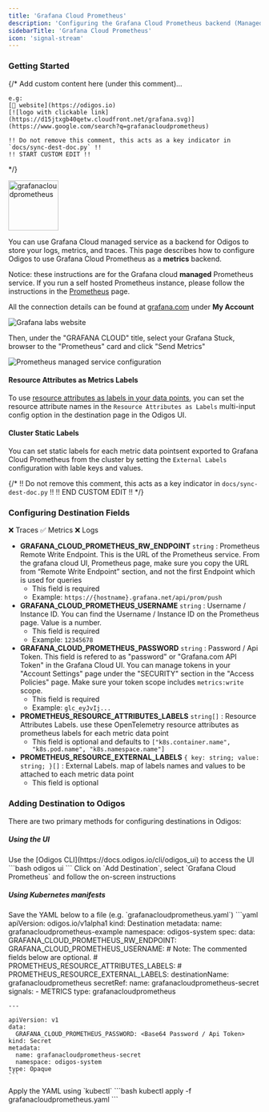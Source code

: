```yaml
---
title: 'Grafana Cloud Prometheus'
description: 'Configuring the Grafana Cloud Prometheus backend (Managed)'
sidebarTitle: 'Grafana Cloud Prometheus'
icon: 'signal-stream'
---
```


### Getting Started

{/*
    Add custom content here (under this comment)...

    e.g:
    [🔗 website](https://odigos.io)
    [![logo with clickable link](https://d15jtxgb40qetw.cloudfront.net/grafana.svg)](https://www.google.com/search?q=grafanacloudprometheus)

    !! Do not remove this comment, this acts as a key indicator in `docs/sync-dest-doc.py` !!
    !! START CUSTOM EDIT !!
*/}

<img src='https://d15jtxgb40qetw.cloudfront.net/grafana.svg' alt='grafanacloudprometheus' width="100" height="100" className="not-prose" />

You can use Grafana Cloud managed service as a backend for Odigos to store your logs, metrics, and traces. This page describes how to configure Odigos to use Grafana Cloud Prometheus as a **metrics** backend.

Notice: these instructions are for the Grafana cloud **managed** Prometheus service. If you run a self hosted Prometheus instance, please follow the instructions in the [Prometheus](/backends/prometheus) page.

All the connection details can be found at [grafana.com](https://grafana.com) under **My Account**

<Frame>
    <img src="/backends/images/grafanacloud1.png" alt="Grafana labs website" />
</Frame>

Then, under the "GRAFANA CLOUD" title, select your Grafana Stuck, browser to the "Prometheus" card and click "Send Metrics"

<Frame>
    <img src="/backends/images/grafanacloud3.png" alt="Prometheus managed service configuration" />
</Frame>

#### Resource Attributes as Metrics Labels

To use [resource attributes as labels in your data points](https://github.com/open-telemetry/opentelemetry-collector-contrib/tree/main/exporter/prometheusremotewriteexporter#setting-resource-attributes-as-metric-labels), you can set the resource attribute names in the `Resource Attributes as Labels` multi-input config option in the destination page in the Odigos UI.

#### Cluster Static Labels

You can set static labels for each metric data pointsent exported to Grafana Cloud Prometheus from the cluster by setting the `External Labels` configuration with lable keys and values.

{/*
    !! Do not remove this comment, this acts as a key indicator in `docs/sync-dest-doc.py` !!
    !! END CUSTOM EDIT !!
*/}

### Configuring Destination Fields

<Accordion title="Supported Signals:">
  ❌ Traces
  ✅ Metrics
  ❌ Logs
</Accordion>

- **GRAFANA_CLOUD_PROMETHEUS_RW_ENDPOINT** `string` : Prometheus Remote Write Endpoint. This is the URL of the Prometheus service. From the grafana cloud UI, Prometheus page, make sure you copy the URL from “Remote Write Endpoint” section, and not the first Endpoint which is used for queries
  - This field is required
  - Example: `https://{hostname}.grafana.net/api/prom/push`
- **GRAFANA_CLOUD_PROMETHEUS_USERNAME** `string` : Username / Instance ID. You can find the Username / Instance ID on the Prometheus page. Value is a number.
  - This field is required
  - Example: `12345678`
- **GRAFANA_CLOUD_PROMETHEUS_PASSWORD** `string` : Password / Api Token. This field is refered to as "password" or "Grafana.com API Token" in the Grafana Cloud UI. You can manage tokens in your "Account Settings" page under the "SECURITY" section in the "Access Policies" page. Make sure your token scope includes `metrics:write` scope.
  - This field is required
  - Example: `glc_eyJvIj...`
- **PROMETHEUS_RESOURCE_ATTRIBUTES_LABELS** `string[]` : Resource Attributes Labels. use these OpenTelemetry resource attributes as prometheus labels for each metric data point
  - This field is optional and defaults to `["k8s.container.name", "k8s.pod.name", "k8s.namespace.name"]`
- **PROMETHEUS_RESOURCE_EXTERNAL_LABELS** `{ key: string; value: string; }[]` : External Labels. map of labels names and values to be attached to each metric data point
  - This field is optional

### Adding Destination to Odigos

There are two primary methods for configuring destinations in Odigos:

##### **Using the UI**

<Steps>
  <Step>
    Use the [Odigos CLI](https://docs.odigos.io/cli/odigos_ui) to access the UI
    ```bash
    odigos ui
    ```
  </Step>
  <Step>
    Click on `Add Destination`, select `Grafana Cloud Prometheus` and follow the on-screen instructions
  </Step>
</Steps>

##### **Using Kubernetes manifests**

<Steps>
  <Step>
    Save the YAML below to a file (e.g. `grafanacloudprometheus.yaml`)
    ```yaml
    apiVersion: odigos.io/v1alpha1
    kind: Destination
    metadata:
      name: grafanacloudprometheus-example
      namespace: odigos-system
    spec:
      data:
        GRAFANA_CLOUD_PROMETHEUS_RW_ENDPOINT: <Prometheus Remote Write Endpoint>
        GRAFANA_CLOUD_PROMETHEUS_USERNAME: <Username / Instance ID>
        # Note: The commented fields below are optional.
        # PROMETHEUS_RESOURCE_ATTRIBUTES_LABELS: <Resource Attributes Labels>
        # PROMETHEUS_RESOURCE_EXTERNAL_LABELS: <External Labels>
      destinationName: grafanacloudprometheus
      secretRef:
        name: grafanacloudprometheus-secret
      signals:
      - METRICS
      type: grafanacloudprometheus

    ---

    apiVersion: v1
    data:
      GRAFANA_CLOUD_PROMETHEUS_PASSWORD: <Base64 Password / Api Token>
    kind: Secret
    metadata:
      name: grafanacloudprometheus-secret
      namespace: odigos-system
    type: Opaque
    ```
  </Step>
  <Step>
    Apply the YAML using `kubectl`
    ```bash
    kubectl apply -f grafanacloudprometheus.yaml
    ```
  </Step>
</Steps>